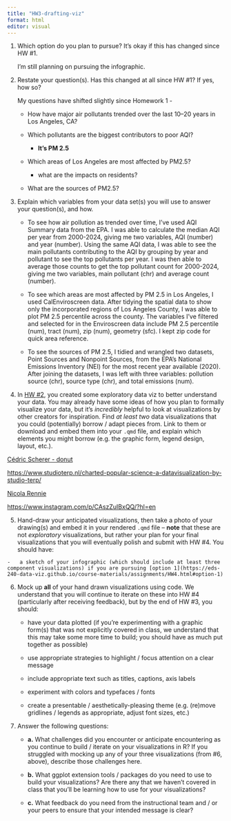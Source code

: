 ```yaml
---
title: "HW3-drafting-viz"
format: html
editor: visual
---
```


1.  Which option do you plan to pursue? It’s okay if this has changed since HW #1.

    I'm still planning on pursuing the infographic.

2.  Restate your question(s). Has this changed at all since HW #1? If yes, how so?

    My questions have shifted slightly since Homework 1 -

    -   How have major air pollutants trended over the last 10–20 years in Los Angeles, CA?

    -   Which pollutants are the biggest contributors to poor AQI?

        -   **It's PM 2.5**

    -   Which areas of Los Angeles are most affected by PM2.5?

        -   what are the impacts on residents?

    -   What are the sources of PM2.5?

3.  Explain which variables from your data set(s) you will use to answer your question(s), and how.

    -   To see how air pollution as trended over time, I've used AQI Summary data from the EPA. I was able to calculate the median AQI per year from 2000-2024, giving me two variables, AQI (number) and year (number). Using the same AQI data, I was able to see the main pollutants contributing to the AQI by grouping by year and pollutant to see the top pollutants per year. I was then able to average those counts to get the top pollutant count for 2000-2024, giving me two variables, main pollutant (chr) and average count (number).

    -   To see which areas are most affected by PM 2.5 in Los Angeles, I used CalEnviroscreen data. After tidying the spatial data to show only the incorporated regions of Los Angeles County, I was able to plot PM 2.5 percentile across the county. The variables I've filtered and selected for in the Enviroscreen data include PM 2.5 percentile (num), tract (num), zip (num), geometry (sfc). I kept zip code for quick area reference.

    -   To see the sources of PM 2.5, I tidied and wrangled two datasets, Point Sources and Nonpoint Sources, from the EPA's National Emissions Inventory (NEI) for the most recent year available (2020). After joining the datasets, I was left with three variables: pollution source (chr), source type (chr), and total emissions (num).

4.  In [HW #2](https://eds-240-data-viz.github.io/course-materials/assignments/HW2.html), you created some exploratory data viz to better understand your data. You may already have some ideas of how you plan to formally visualize your data, but it’s *incredibly* helpful to look at visualizations by other creators for inspiration. Find *at least two* data visualizations that you could (potentially) borrow / adapt pieces from. Link to them or download and embed them into your `.qmd` file, and explain which elements you might borrow (e.g. the graphic form, legend design, layout, etc.).

[Cédric Scherer - donut](https://www.cedricscherer.com/top/dataviz/#variousclients)

<https://www.studioterp.nl/charted-popular-science-a-datavisualization-by-studio-terp/>

[Nicola Rennie](https://github.com/nrennie)

<https://www.instagram.com/p/CAszZuIBxQQ/?hl=en>

5.  Hand-draw your anticipated visualizations, then take a photo of your drawing(s) and embed it in your rendered `.qmd` file – **note** that these are not *exploratory* visualizations, but rather your plan for your final visualizations that you will eventually polish and submit with HW #4. You should have:

```         
-   a sketch of your infographic (which should include at least three component visualizations) if you are pursuing [option 1](https://eds-240-data-viz.github.io/course-materials/assignments/HW4.html#option-1)
```

6.  Mock up **all** of your hand drawn visualizations using code. We understand that you will continue to iterate on these into HW #4 (particularly after receiving feedback), but by the end of HW #3, you should:

    -   have your data plotted (if you’re experimenting with a graphic form(s) that was not explicitly covered in class, we understand that this may take some more time to build; you should have as much put together as possible)

    -   use appropriate strategies to highlight / focus attention on a clear message

    -   include appropriate text such as titles, captions, axis labels

    -   experiment with colors and typefaces / fonts

    -   create a presentable / aesthetically-pleasing theme (e.g. (re)move gridlines / legends as appropriate, adjust font sizes, etc.)

7.  Answer the following questions:

    -   **a.** What challenges did you encounter or anticipate encountering as you continue to build / iterate on your visualizations in R? If you struggled with mocking up any of your three visualizations (from #6, above), describe those challenges here.

    -   **b.** What ggplot extension tools / packages do you need to use to build your visualizations? Are there any that we haven’t covered in class that you’ll be learning how to use for your visualizations?

    -   **c.** What feedback do you need from the instructional team and / or your peers to ensure that your intended message is clear?
